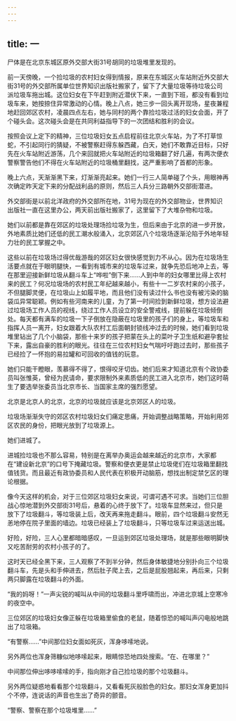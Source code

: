 ```yaml
---
---
---
```

title: 一
---



尸体是在北京东城区原外交部大街31号胡同的垃圾堆里发现的。

前一天傍晚，一个捡垃圾的农村妇女得到情报，原来在东城区火车站附近外交部大街31号的外交部所属单位世界知识出版社搬家了，留下了大量垃圾等待垃圾公司派垃圾车拖出城。这位妇女在下午赶到附近潜伏下来，一直到下班，都没有看到垃圾车来，她按捺住异常激动的心情。晚上八点，她三步一回头离开现场，星夜兼程地赶回郊区农村，凌晨四点左右，她与同村的两个靠捡垃圾过活的妇女会面，开了个碰头会。这次碰头会是在共同利益指导下的一次团结和胜利的会议。

按照会议上定下的精神，三位垃圾妇女五点启程前往北京火车站，为了不打草惊蛇，不引起同行的猜疑，不被警察赶得东躲西藏，白天，她们不敢靠近目标，只好先在火车站附近游荡，几个来回就把火车站附近的垃圾箱翻了好几遍，有两次便衣警察警告他们不得在火车站附近的垃圾桶里翻找，这严重影响了首都的形象。

晚上六点，天渐渐黑下来，灯渐渐亮起来。她们一行三人简单碰了个头，用眼神再次确定昨天定下来的分配战利品的原则，然后三人兵分三路朝外交部街潜进。

外交部街是以前北洋政府的外交部所在地，31号为现在的外交部物业，世界知识出版社一直在这里办公，两天前出版社搬家了，这里留下了大堆杂物和垃圾。

她们以前都是靠在郊区的垃圾处理场捡垃圾为生，但后来由于北京的进一步开放，外地素质比她们还低的民工潮水般涌入，北京郊区八个垃圾场逐渐沦陷于外地年轻力壮的民工掌握之中。

这些以前在垃圾场过得优哉游哉的郊区妇女很快感觉到力不从心。因为在垃圾场生活要点就在于眼明腿快，一看到有城市来的垃圾车过来，就争先恐后地冲上去，等在那里迎接新鲜垃圾从翻斗车上“哗啦”倒下来……人到中年的妇女哪里比得上农村来的民工？何况垃圾场的农村民工年纪越来越小，有些十一二岁农村来的小孩子，不但腿脚灵便，在垃圾山上如履平地，而且他们没有读过什么书也没有被污染的脑袋瓜异常聪颖。例如有些河南来的儿童，为了第一时间捡到新鲜垃圾，想方设法避过垃圾场工作人员的视线，绕过工作人员设立的安全警戒线，提前躲在垃圾倾倒处。每天都有满车的垃圾一下子倒放在隐蔽在垃圾里的孩子们的身上，等垃圾车和指挥人员一离开，妇女跟着大队农村工后面朝封锁线冲过去的时候，她们看到垃圾堆里钻出了几个小脑袋，那些十来岁的孩子把蒙在头上的菜叶子卫生纸和避孕套扯下来，露出自豪的胜利的眼光。往往在三位农村妇女气喘吁吁跑过去时，那些孩子已经捡了一怀抱的易拉罐和可回收的值钱的玩意。

她们只能干瞪眼，羡慕得不得了，恨得咬牙切齿。她们后来才知道北京有个政协委员叫张惟英，曾经为民请命，要求限制外来素质低的民工进入北京市，她们这时萌生了要选举张委员当北京市长、当国家主席的强烈愿望。

北京是北京人的北京，北京的垃圾就应该是北京郊区人的垃圾。

垃圾场渐渐失守的郊区农村垃圾妇女们痛定思痛，开始调整战略策略，开始利用郊区农民的身份，把眼光放到了垃圾源上。

她们进城了。

进城捡垃圾也不那么容易，特别是在离举办奥运会越来越近的北京市，大家都在“建设新北京”的口号下掩藏垃圾。警察和便衣更是禁止垃圾佬们在垃圾箱里翻找值钱货。而且最近有政协委员和人民代表在积极开动脑筋，想找出制定禁乞区的理论根据。

像今天这样的机会，对于三位郊区垃圾妇女来说，可谓可遇不可求。当她们三位胆战心惊地潜到外交部街31号后，悬着的心终于放下了。垃圾车显然来过，但只是放下了垃圾翻斗，等垃圾装上后，改天再来拖走翻斗。眼前，四个垃圾翻斗安然无恙地停在院子里面的墙边。垃圾已经装上了垃圾翻斗，只等垃圾车过来运送出城。

好险，好险，三人心里都暗暗感叹，一旦运到郊区垃圾处理场，就是那些眼明脚快又吃苦耐劳的农村小孩子的了。

这时天已经全黑下来，三人观察了不到半分钟，然后身体敏捷地分别扑向三个垃圾翻斗车，先是头和手伸进去，然后肚子爬上去，之后是屁股翘起来，再后来，只剩两只脚露在垃圾翻斗的外面。

“我的妈呀！”一声尖锐的喊叫从中间的垃圾翻斗里呼啸而出，冲进北京城上空寒冷的夜空中。

三位郊区的垃圾妇女像正躲在垃圾箱里偷食的老鼠，随着惊恐的喊叫声闪电般地跳出了垃圾箱。

“有警察……”中间那位妇女面如死灰，浑身哆嗦地说。

另外两位也浑身筛糠似地哆嗦起来，眼睛惊恐地四处搜索。“在、在哪里？”

中间那位伸出哆哆嗦嗦的手，指向刚才自己捡垃圾的那个垃圾翻斗。

另外两位疑惑地看看那个垃圾翻斗，又看看死灰般脸色的妇女。那妇女浑身更加抖个不停，连说话的声音也生出了奇异的颤音。

“警察、警察在那个垃圾堆里……”